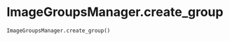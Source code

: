# ImageGroupsManager.create_group { #napari_activelearning.ImageGroupsManager.create_group }

```python
ImageGroupsManager.create_group()
```

